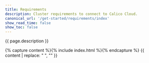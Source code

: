 ```yaml
---
title: Requirements
description: Cluster requirements to connect to Calico Cloud.
canonical_url: '/get-started/requirements/index'
show_read_time: false
show_toc: false
---
```


{{ page.description }}

{% capture content %}{% include index.html %}{% endcapture %}
{{ content | replace: "    ", "" }}